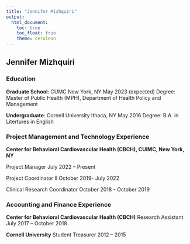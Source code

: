 ```yaml
---
title: "Jennifer Mizhquiri"
output:
  html_document:
    toc: true
    toc_float: true
    theme: cerulean
---
```


## Jennifer Mizhquiri ##
### Education ###
__Graduate School__: CUMC                    New York, NY                  May 2023 (expected)
Degree: Master of Public Health (MPH),
Department of Health Policy and Management

__Undergraduate__: Cornell University       Ithaca, NY                    May 2016
Degree: B.A. in Litertures in English

### Project Management and Technology Experience ###
__Center for Behavioral Cardiovascular Health (CBCH),  CUIMC, New York, NY__

Project Manager                          July 2022 – Present

Project Coordinator II                    October 2019- July 2022

Clinical Research Coordinator             October 2018 - October 2019

### Accounting and Finance Experience ###
__Center for Behavioral Cardiovascular Health (CBCH)__
Research Assistant       July 2017 – October 2018

__Cornell University__
Student Treasurer         2012 – 2015
